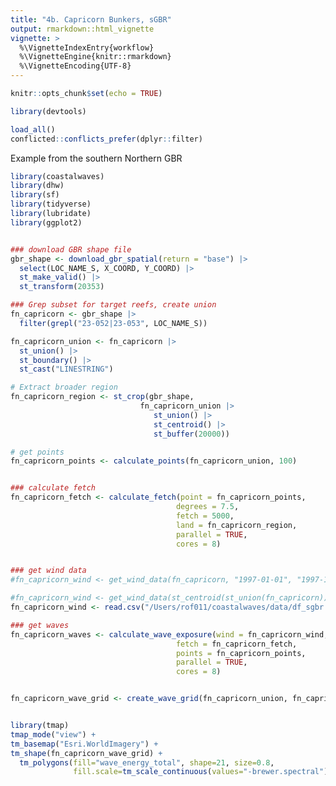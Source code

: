 ```yaml
---
title: "4b. Capricorn Bunkers, sGBR"
output: rmarkdown::html_vignette
vignette: >
  %\VignetteIndexEntry{workflow}
  %\VignetteEngine{knitr::rmarkdown}
  %\VignetteEncoding{UTF-8}
---
```


```r
knitr::opts_chunk$set(echo = TRUE)

```

```r
library(devtools)

load_all()
conflicted::conflicts_prefer(dplyr::filter)
```

Example from the southern Northern GBR

```r


library(coastalwaves)
library(dhw)
library(sf)
library(tidyverse)
library(lubridate)
library(ggplot2)


### download GBR shape file
gbr_shape <- download_gbr_spatial(return = "base") |>
  select(LOC_NAME_S, X_COORD, Y_COORD) |> 
  st_make_valid() |> 
  st_transform(20353)

### Grep subset for target reefs, create union
fn_capricorn <- gbr_shape |> 
  filter(grepl("23-052|23-053", LOC_NAME_S))

fn_capricorn_union <- fn_capricorn |>
  st_union() |>
  st_boundary() |>
  st_cast("LINESTRING")

# Extract broader region
fn_capricorn_region <- st_crop(gbr_shape, 
                             fn_capricorn_union |>
                                st_union() |> 
                                st_centroid() |> 
                                st_buffer(20000))

# get points
fn_capricorn_points <- calculate_points(fn_capricorn_union, 100)


### calculate fetch
fn_capricorn_fetch <- calculate_fetch(point = fn_capricorn_points, 
                                     degrees = 7.5, 
                                     fetch = 5000, 
                                     land = fn_capricorn_region, 
                                     parallel = TRUE, 
                                     cores = 8)


### get wind data
#fn_capricorn_wind <- get_wind_data(fn_capricorn, "1997-01-01", "1997-12-31")

#fn_capricorn_wind <- get_wind_data(st_centroid(st_union(fn_capricorn)), "1989-09-01", "1989-09-10")
fn_capricorn_wind <- read.csv("/Users/rof011/coastalwaves/data/df_sgbr.csv") |> rename(windspeed_ms = wspeed, date=time)

### get waves
fn_capricorn_waves <- calculate_wave_exposure(wind = fn_capricorn_wind, 
                                     fetch = fn_capricorn_fetch, 
                                     points = fn_capricorn_points, 
                                     parallel = TRUE, 
                                     cores = 8) 


fn_capricorn_wave_grid <- create_wave_grid(fn_capricorn_union, fn_capricorn_waves, interval = 100, width = 100)


library(tmap) 
tmap_mode("view") +
tm_basemap("Esri.WorldImagery") +
tm_shape(fn_capricorn_wave_grid) +
  tm_polygons(fill="wave_energy_total", shape=21, size=0.8,
              fill.scale=tm_scale_continuous(values="-brewer.spectral"))


```
